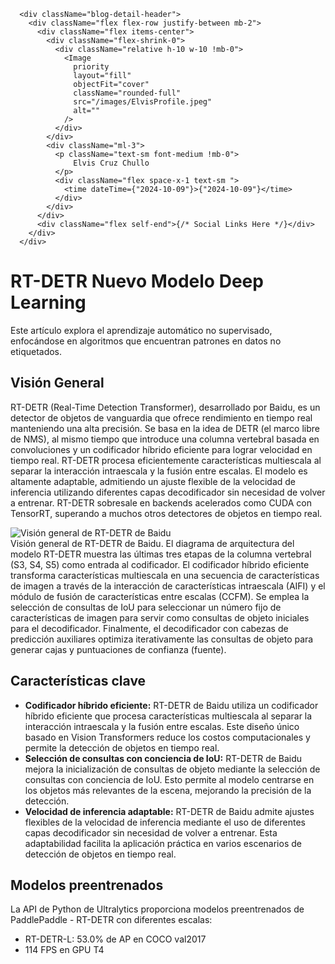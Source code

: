 
      <div className="blog-detail-header">
        <div className="flex flex-row justify-between mb-2">
          <div className="flex items-center">
            <div className="flex-shrink-0">
              <div className="relative h-10 w-10 !mb-0">
                <Image
                  priority
                  layout="fill"
                  objectFit="cover"
                  className="rounded-full"
                  src="/images/ElvisProfile.jpeg"
                  alt=""
                />
              </div>
            </div>
            <div className="ml-3">
              <p className="text-sm font-medium !mb-0">
                  Elvis Cruz Chullo
              </p>
              <div className="flex space-x-1 text-sm ">
                <time dateTime={"2024-10-09"}>{"2024-10-09"}</time>
              </div>
            </div>
          </div>
          <div className="flex self-end">{/* Social Links Here */}</div>
        </div>
      </div>

# RT-DETR Nuevo Modelo Deep Learning

Este artículo explora el aprendizaje automático no supervisado, enfocándose en
algoritmos que encuentran patrones en datos no etiquetados.

<div className="mt-4">
  <Youtube id={"xi94v_jl26U"} />
</div>

## Visión General

RT-DETR (Real-Time Detection Transformer), desarrollado por Baidu, es un detector de objetos de vanguardia que ofrece rendimiento en tiempo real manteniendo una alta precisión. Se basa en la idea de DETR (el marco libre de NMS), al mismo tiempo que introduce una columna vertebral basada en convoluciones y un codificador híbrido eficiente para lograr velocidad en tiempo real. RT-DETR procesa eficientemente características multiescala al separar la interacción intraescala y la fusión entre escalas. El modelo es altamente adaptable, admitiendo un ajuste flexible de la velocidad de inferencia utilizando diferentes capas decodificador sin necesidad de volver a entrenar. RT-DETR sobresale en backends acelerados como CUDA con TensorRT, superando a muchos otros detectores de objetos en tiempo real.

<div className="w-1/2 h-auto">
  <Image
    src="/RE-DETR.png"
    alt="Visión general de RT-DETR de Baidu"
    width={1000}
    height={1000}
  />
</div>
Visión general de RT-DETR de Baidu. El diagrama de arquitectura del modelo RT-DETR
muestra las últimas tres etapas de la columna vertebral (S3, S4, S5) como entrada
al codificador. El codificador híbrido eficiente transforma características multiescala
en una secuencia de características de imagen a través de la interacción de características
intraescala (AIFI) y el módulo de fusión de características entre escalas (CCFM).
Se emplea la selección de consultas de IoU para seleccionar un número fijo de características
de imagen para servir como consultas de objeto iniciales para el decodificador. Finalmente,
el decodificador con cabezas de predicción auxiliares optimiza iterativamente las
consultas de objeto para generar cajas y puntuaciones de confianza (fuente).

## Características clave

- **Codificador híbrido eficiente:** RT-DETR de Baidu utiliza un codificador híbrido eficiente que procesa características multiescala al separar la interacción intraescala y la fusión entre escalas. Este diseño único basado en Vision Transformers reduce los costos computacionales y permite la detección de objetos en tiempo real.
- **Selección de consultas con conciencia de IoU:** RT-DETR de Baidu mejora la inicialización de consultas de objeto mediante la selección de consultas con conciencia de IoU. Esto permite al modelo centrarse en los objetos más relevantes de la escena, mejorando la precisión de la detección.
- **Velocidad de inferencia adaptable:** RT-DETR de Baidu admite ajustes flexibles de la velocidad de inferencia mediante el uso de diferentes capas decodificador sin necesidad de volver a entrenar. Esta adaptabilidad facilita la aplicación práctica en varios escenarios de detección de objetos en tiempo real.

## Modelos preentrenados

La API de Python de Ultralytics proporciona modelos preentrenados de PaddlePaddle - RT-DETR con diferentes escalas:

- RT-DETR-L: 53.0% de AP en COCO val2017
- 114 FPS en GPU T4
